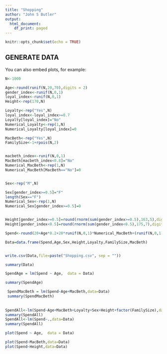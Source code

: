 ```yaml
---
title: "Shopping"
author: "John S Butler"
output:
  html_document:
    df_print: paged
---
```


```r
knitr::opts_chunk$set(echo = TRUE)
```



## GENERATE DATA

You can also embed plots, for example:

```r

N<-1000

Age<-round(runif(N,20,70),digits = 2)
gender_index<-runif(N,0,1)
loyal_index<-runif(N,0,1)
Height<-rep(170,N)

Loyalty<-rep("Yes",N)
loyal_index<-loyal_index>=0.7
Loyalty[loyal_index]="No"
Numerical_Loyalty<-rep(1,N)
Numerical_Loyalty[loyal_index]=0

MacBeth<-rep("Yes",N)
FamilySize<-1+rpois(N,2)


macbeth_index<-runif(N,0,1)
MacBeth[macbeth_index<0.8]="No"
Numerical_MacBeth<-rep(1,N)
Numerical_MacBeth[MacBeth=="No"]=0


Sex<-rep("M",N)

Sex[gender_index>=0.5]="F"
length(Sex=="F")
Numerical_Sex<-rep(1,N)
Numerical_Sex[gender_index>=0.5]=0


Height[gender_index>=0.5]=round(rnorm(sum(gender_index>=0.5),163,5),digits=2)
Height[gender_index<0.5]=round(rnorm(sum(gender_index<0.5),175,7),digits=2)

Spend<-round(20+Age*0.2+20*runif(N,0,1)*Numerical_MacBeth+(runif(N,0,1)-0.5)*Height/200+20*Numerical_Loyalty+10*FamilySize+runif(N,0,40),digits=2)

Data=data.frame(Spend,Age,Sex,Height,Loyalty,FamilySize,MacBeth)


write.csv(Data,file=paste("Shopping.csv", sep = ""))


```

```r

summary(Data)

SpendAge = lm(Spend ~ Age,  data = Data) 

summary(SpendAge) 

 SpendMacBeth = lm(Spend~Age+MacBeth,data=Data)
 summary(SpendMacBeth)
 
 
SpendAll<-lm(Spend~Age+MacBeth+Loyalty+Sex+Height+factor(FamilySize),data=Data)
summary(SpendAll)
SpendAll<-lm(Spend~.,data=Data)
summary(SpendAll)
```

```r

plot(Spend ~ Age,  data = Data) 

plot(Spend~MacBeth,data=Data)
plot(Spend~Height,data=Data)

```